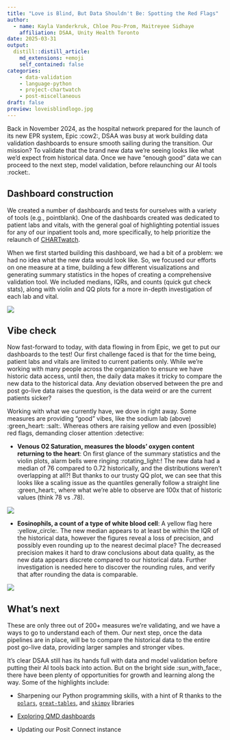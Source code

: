 ```yaml
---
title: "Love is Blind, But Data Shouldn't Be: Spotting the Red Flags"
author:
  - name: Kayla Vanderkruk, Chloe Pou-Prom, Maitreyee Sidhaye
    affiliation: DSAA, Unity Health Toronto
date: 2025-03-31
output: 
  distill::distill_article:
    md_extensions: +emoji
    self_contained: false
categories:
    - data-validation
    - language-python
    - project-chartwatch
    - post-miscellaneous
draft: false
preview: loveisblindlogo.jpg
---
```


Back in November 2024, as the hospital network prepared for the launch of its new EPR system, Epic :cow2:, DSAA was busy at work building data validation dashboards to ensure smooth sailing during the transition. Our mission? To validate that the brand new data we're seeing looks like what we'd expect from historical data. Once we have "enough good" data we can proceed to the next step, model validation, before relaunching our AI tools :rocket:.

## Dashboard construction

We created a number of dashboards and tests for ourselves with a variety of tools (e.g., pointblank). One of the dashboards created was dedicated to patient labs and vitals, with the general goal of highlighting potential issues for any of our inpatient tools and, more specifically, to help prioritize the relaunch of [CHARTwatch](https://unityhealth.to/2024/07/innovating-care-experience-with-ai/).

When we first started building this dashboard, we had a bit of a problem: we had no idea what the new data would look like. So, we focused our efforts on one measure at a time, building a few different visualizations and generating summary statistics in the hopes of creating a comprehensive validation tool. We included medians, IQRs, and counts (quick gut check stats), along with violin and QQ plots for a more in-depth investigation of each lab and vital.

![](lab_sodium.PNG)

## Vibe check

Now fast-forward to today, with data flowing in from Epic, we get to put our dashboards to the test! Our first challenge faced is that for the time being, patient labs and vitals are limited to current patients only. While we're working with many people across the organization to ensure we have historic data access, until then, the daily data makes it tricky to compare the new data to the historical data. Any deviation observed between the pre and post go-live data raises the question, is the data weird or are the current patients sicker?

Working with what we currently have, we dove in right away. Some measures are providing "good" vibes, like the sodium lab (above) :green_heart: :salt:. Whereas others are raising yellow and even (possible) red flags, demanding closer attention :detective:

-   **Venous O2 Saturation, measures the bloods' oxygen content returning to the heart**: On first glance of the summary statistics and the violin plots, alarm bells were ringing :rotating_light:! The new data had a median of 76 compared to 0.72 historically, and the distributions weren't overlapping at all?! But thanks to our trusty QQ plot, we can see that this looks like a scaling issue as the quantiles generally follow a straight line :green_heart:, where what we're able to observe are 100x that of historic values (think 78 vs .78).

![](lab_o2sat.PNG)

-   **Eosinophils, a count of a type of white blood cell**: A yellow flag here :yellow_circle:. The new median appears to at least be within the IQR of the historical data, however the figures reveal a loss of precision, and possibly even rounding up to the nearest decimal place? The decreased precision makes it hard to draw conclusions about data quality, as the new data appears discrete compared to our historical data. Further investigation is needed here to discover the rounding rules, and verify that after rounding the data is comparable.

![](lab_eosinophils.PNG)

## What's next

These are only three out of 200+ measures we're validating, and we have a ways to go to understand each of them. Our next step, once the data pipelines are in place, will be to compare the historical data to the entire post go-live data, providing larger samples and stronger vibes.

It's clear DSAA still has its hands full with data and model validation before putting their AI tools back into action. But on the bright side :sun_with_face:, there have been plenty of opportunities for growth and learning along the way. Some of the highlights include:

-   Sharpening our Python programming skills, with a hint of R thanks to the [`polars`](https://blog.tidy-intelligence.com/posts/dplyr-vs-polars/), [`great-tables`](https://www.appsilon.com/post/great-tables), and [`skimpy`](https://aeturrell.github.io/skimpy/) libraries

-   [Exploring QMD dashboards](https://quarto.org/docs/dashboards/interactivity/shiny-python/index.html)

-   Updating our Posit Connect instance
